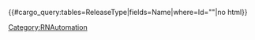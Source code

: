 {{#cargo_query:tables=ReleaseType|fields=Name|where=Id="{{{1|}}}"|no html}}<noinclude>[[Category:RNAutomation]]</noinclude>
